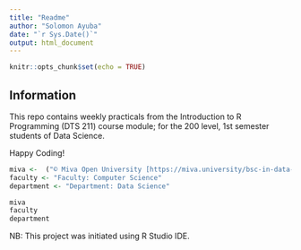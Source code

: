```yaml
---
title: "Readme"
author: "Solomon Ayuba"
date: "`r Sys.Date()`"
output: html_document
---
```


```r
knitr::opts_chunk$set(echo = TRUE)
```

## Information

This repo contains weekly practicals from the Introduction to R Programming (DTS 211) course module; for the 200 level, 1st semester students of Data Science.

Happy Coding!

```r
miva <-  ("© Miva Open University [https://miva.university/bsc-in-data-science].")
faculty <- "Faculty: Computer Science"
department <- "Department: Data Science"

miva
faculty 
department
```

NB: This project was initiated using R Studio IDE.
